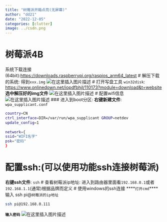 ```yaml
---
title: "树莓派开箱点亮(无屏幕)"
author: "dd21"
date: "2022-12-05" 
categories: [clutter]
image: ../csdn.png
---
```



# 树莓派4B
系统下载连接(64bit):[https://downloads.raspberrypi.org/raspios_arm64_latest](https://downloads.raspberrypi.org/raspios_arm64_latest)
# 解压下载的系统:
得到`xxx.img`
![在这里插入图片描述](https://img-blog.csdnimg.cn/d7f10b8c87f84ddd9425c8eb66814f5a.png)
# 打开写盘工具
`win32disk`: [https://www.onlinedown.net/iopdfbhjl/110173?module=download&t=website](https://www.onlinedown.net/iopdfbhjl/110173?module=download&t=website)
**选中解压好的img文件**
![在这里插入图片描述](https://img-blog.csdnimg.cn/5421749e05954894ac09ae608fc41088.png?x-oss-process=image/watermark,type_d3F5LXplbmhlaQ,shadow_50,text_Q1NETiBA5aSn5q-beg==,size_20,color_FFFFFF,t_70,g_se,x_16)
# 配置wifi信息
![在这里插入图片描述](https://img-blog.csdnimg.cn/555f44fa71bf4586920efa5a29077b12.png)
### 进入到boot分区:
**右键新建文件**: `wpa_supplicant.conf `
```bash
country=CN
ctrl_interface=DIR=/var/run/wpa_supplicant GROUP=netdev
update_config=1
 
network={
ssid="WIFI名字"
psk="密码"
}
```
# 配置ssh:(可以使用功能ssh连接树莓派)
**右键ssh文件**: `ssh `
# 查看树莓派ip地址:
进入到路由器里面看`192.168.0.1`或者`192.168.1.1`(通常)根据品牌而定义
# 使用windows的ssh连接
****`打开cmd`****
输入
ssh pi@`树莓派的ip地址`
```bash
ssh pi@192.168.0.111
```
**`输入密码`**
![在这里插入图片描述](https://img-blog.csdnimg.cn/937830e94e414763925ba56333361cce.png?x-oss-process=image/watermark,type_d3F5LXplbmhlaQ,shadow_50,text_Q1NETiBA5aSn5q-beg==,size_20,color_FFFFFF,t_70,g_se,x_16)

